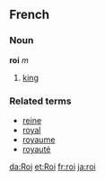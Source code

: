 ==French==
===Noun===
'''roi''' ''m''

# [[king]]

===Related terms===
*[[reine]]
*[[royal]]
*[[royaume]]
*[[royauté]]

[[da:Roi]]
[[et:Roi]]
[[fr:roi]]
[[ja:roi]]